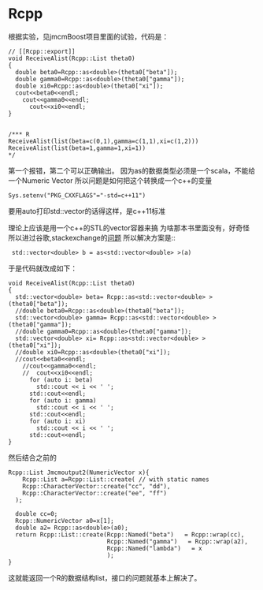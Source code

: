 # Rcpp

根据实验，见jmcmBoost项目里面的试验，代码是：
```
// [[Rcpp::export]]
void ReceiveAlist(Rcpp::List theta0)
{
  double beta0=Rcpp::as<double>(theta0["beta"]);
  double gamma0=Rcpp::as<double>(theta0["gamma"]);
  double xi0=Rcpp::as<double>(theta0["xi"]);
  cout<<beta0<<endl;
    cout<<gamma0<<endl;
      cout<<xi0<<endl;
}


/*** R
ReceiveAlist(list(beta=c(0,1),gamma=c(1,1),xi=c(1,2)))
ReceiveAlist(list(beta=1,gamma=1,xi=1))
*/
```
第一个报错，第二个可以正确输出。
因为as<double>的数据类型必须是一个scala，不能给一个Numeric Vector
所以问题是如何把这个转换成一个c++的变量

```
Sys.setenv("PKG_CXXFLAGS"="-std=c++11")
```
要用auto打印std::vector的话得这样，是c++11标准

理论上应该是用一个c++的STL的vector容器来搞
为啥那本书里面没有，好奇怪
所以进过谷歌,stackexchange的[问题](https://stackoverflow.com/questions/37328978/convert-rvector-to-stdvector) 所以解决方案是::
```
 std::vector<double> b = as<std::vector<double> >(a)
```
于是代码就改成如下：
```
void ReceiveAlist(Rcpp::List theta0)
{
  std::vector<double> beta= Rcpp::as<std::vector<double> >(theta0["beta"]);
  //double beta0=Rcpp::as<double>(theta0["beta"]);
  std::vector<double> gamma= Rcpp::as<std::vector<double> >(theta0["gamma"]);
  //double gamma0=Rcpp::as<double>(theta0["gamma"]);
  std::vector<double> xi= Rcpp::as<std::vector<double> >(theta0["xi"]);
  //double xi0=Rcpp::as<double>(theta0["xi"]);
  //cout<<beta0<<endl;
    //cout<<gamma0<<endl;
    //  cout<<xi0<<endl;
      for (auto i: beta)
        std::cout << i << ' ';
      std::cout<<endl;
      for (auto i: gamma)
        std::cout << i << ' ';
      std::cout<<endl;
      for (auto i: xi)
        std::cout << i << ' ';
      std::cout<<endl;
}
```
然后结合之前的

```
Rcpp::List Jmcmoutput2(NumericVector x){
    Rcpp::List a=Rcpp::List::create( // with static names
    Rcpp::CharacterVector::create("cc", "dd"),
    Rcpp::CharacterVector::create("ee", "ff")
  );
  
  double cc=0;
  Rcpp::NumericVector a0=x[1];
  double a2= Rcpp::as<double>(a0);
  return Rcpp::List::create(Rcpp::Named("beta")   = Rcpp::wrap(cc),
                            Rcpp::Named("gamma")   = Rcpp::wrap(a2),
                            Rcpp::Named("lambda")   = x
                            );
}
```

这就能返回一个R的数据结构list，接口的问题就基本上解决了。






